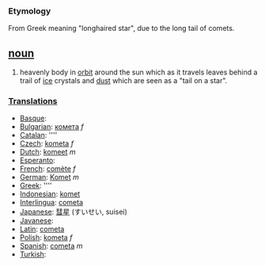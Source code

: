 === Etymology ===
From Greek meaning "longhaired star", due to the long tail of comets.

== [[noun]] ==
#heavenly body in [[orbit]] around the sun which as it travels leaves behind a trail of [[ice]] crystals and [[dust]] which are seen as a "tail on a star".

===[[Translation]]s===
*[[Basque]]: [[]]
*[[Bulgarian]]: [[комета]] ''f''
*[[Catalan]]: [[]] ''''
*[[Czech]]: [[kometa]] ''f''
*[[Dutch]]: [[komeet]] ''m''
*[[Esperanto]]: [[]]
*[[French]]: [[comète]] ''f''
*[[German]]: [[Komet]] ''m''
*[[Greek]]: [[]] ''''
*[[Indonesian]]: [[komet]]
*[[Interlingua]]: [[cometa]]
*[[Japanese]]: [[彗星]] (すいせい, suisei)
*[[Javanese]]: [[]]
*[[Latin]]: [[cometa]]
*[[Polish]]: [[kometa]] ''f''
*[[Spanish]]: [[cometa]] ''m''
*[[Turkish]]: [[]]